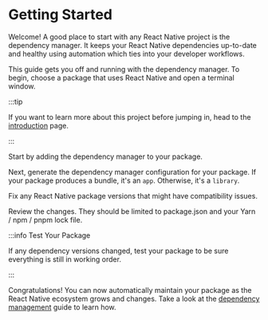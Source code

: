 
# Getting Started

Welcome! A good place to start with any React Native project is the dependency
manager. It keeps your React Native dependencies up-to-date and healthy using
automation which ties into your developer workflows.

This guide gets you off and running with the dependency manager. To begin,
choose a package that uses React Native and open a terminal window.

:::tip

If you want to learn more about this project before jumping in, head to the
[introduction](/docs/introduction) page.

:::

Start by adding the dependency manager to your package.

<PackageCommand
  yarnArgs="add @rnx-kit/align-deps --dev"
  pnpmArgs="add -D @rnx-kit/align-deps"
  npmArgs="add --save-dev @rnx-kit/align-deps"
/>

Next, generate the dependency manager configuration for your package. If your
package produces a bundle, it's an `app`. Otherwise, it's a `library`.

<AlignDepsInit />

Fix any React Native package versions that might have compatibility issues.

<PackageRunCommand args="rnx-align-deps --write" installedScript />

Review the changes. They should be limited to package.json and your Yarn / npm /
pnpm lock file.

:::info Test Your Package

If any dependency versions changed, test your package to be sure everything is
still in working order.

:::

Congratulations! You can now automatically maintain your package as the React
Native ecosystem grows and changes. Take a look at the
[dependency management](/docs/guides/dependency-management) guide to learn how.
